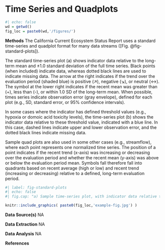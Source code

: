 # Time Series and Quadplots

```r
#| echo: false
wd = getwd()
fig_loc = paste0(wd,'/figures/')

```


**Methods** 
The California Current Ecosystem Status Report uses a standard time-series and quadplot format for many data streams ([Fig. @fig-standard-plots]). 

The standard time-series plot (a) shows indicator data relative to the long-term mean and ±1.0 standard deviation of the full time series. Black points (when included) indicate data, whereas dotted black lines are used to indicate missing data. The arrow at the right indicates if the trend over the evaluation period (shaded blue) is positive (↗), negative (↘), or neutral (↔). The symbol at the lower right indicates if the recent mean was greater than (+), less than (-), or within 1.0 SD of the long-term mean. When possible, times series indicate observation error (gray envelope), defined for each plot (e.g., SD, standard error, or 95% confidence intervals). 

In some cases where the indicator has defined threshold values (e.g., hypoxia or domoic acid toxicity levels), the time-series plot (b) shows the indicator data relative to these threshold value, indicated with a blue line. In this case, dashed lines indicate upper and lower observation error, and the dotted black lines indicate missing data. 

Sample quad plots are also used in some other cases (e.g., streamflow), where each point represents one normalized time series. The position of a point indicates if the recent trend (x-axis) was increasing or decreasing over the evaluation period and whether the recent mean (y-axis) was above or below the evaluation period mean. Symbols fall therefore fall into quadrants based on recent average (high or low) and recent trend (increasing or decreasing) relative to a defined, long-term evaluation period.

```r
#| label: fig-standard-plots
#| echo: false
#| fig.cap: "a) Sample time-series plot, with indicator data relative to the long-term mean (black dashed horizontal line) and ±1.0 standard deviation (SD; solid blue lines) of the full time series. Dotted black line indicates missing data, and points (when included) indicate data. Arrow at the right indicates if the trend over the evaluation period (shaded blue) is positive (↗), negative (↘), or neutral (↔). Symbol at the lower right indicates if the recent mean was greater than (+), less than (-), or within 1.0 SD of the long-term mean. When possible, times series indicate observation error (gray envelope), defined for each plot (e.g., SD, standard error, or 95% confidence intervals). b) Sample time-series plot with the indicator plotted relative to a threshold value (blue line). Dashed lines indicate upper and lower observation error, again defined for each plot. Dotted black line indicates missing data. c) Sample quad plot where each point represents one normalized time series. The position of a point indicates if the recent trend was increasing or decreasing over the evaluation period and the position of the recent average relative to the evaluation period."

knitr::include_graphics( paste0(fig_loc,'example-fig.jpg') )
```

**Data Source(s)** NA

**Data Extraction** NA

**Data Analysis** NA

**References**
